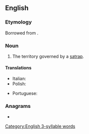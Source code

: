 ==English==

===Etymology===
Borrowed from {{bor|en|grc|σατραπεία|notext=1}}.

===Noun===
{{en-noun|satrapies}}

# The territory governed by a [[satrap]].

====Translations====
{{trans-top|territory}}
* Italian: {{t+|it|satrapia|f}}
* Polish: {{t+|pl|satrapia|f}}
{{trans-mid}}
* Portuguese: {{t+|pt|satrapia|f}}
{{trans-bottom}}

===Anagrams===
* {{anagrams|en|partays|spayart}}

[[Category:English 3-syllable words]]